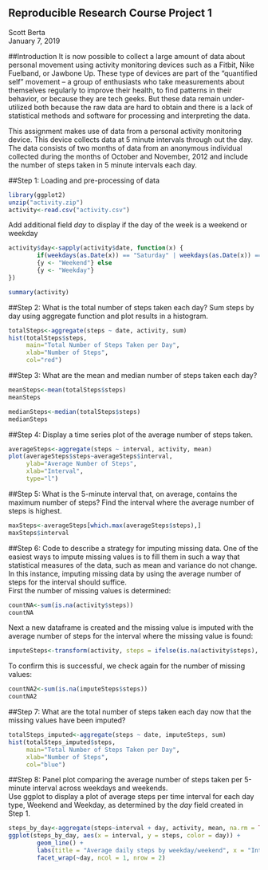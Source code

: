Reproducible Research Course Project 1
--------------------------------------
Scott Berta  
January 7, 2019  

##Introduction
It is now possible to collect a large amount of data about personal movement using activity monitoring devices such as a Fitbit, Nike Fuelband, or Jawbone Up. These type of devices are part of the “quantified self” movement – a group of enthusiasts who take measurements about themselves regularly to improve their health, to find patterns in their behavior, or because they are tech geeks. But these data remain under-utilized both because the raw data are hard to obtain and there is a lack of statistical methods and software for processing and interpreting the data.

This assignment makes use of data from a personal activity monitoring device. This device collects data at 5 minute intervals through out the day. The data consists of two months of data from an anonymous individual collected during the months of October and November, 2012 and include the number of steps taken in 5 minute intervals each day.

##Step 1: Loading and pre-processing of data
```r
library(ggplot2)
unzip("activity.zip")
activity<-read.csv("activity.csv")
```
Add additional field *day* to display if the day of the week is a weekend or weekday
```r
activity$day<-sapply(activity$date, function(x) {
        if(weekdays(as.Date(x)) == "Saturday" | weekdays(as.Date(x)) == "Sunday")
        {y <- "Weekend"} else
        {y <- "Weekday"}
})

summary(activity)
```

##Step 2: What is the total number of steps taken each day?
Sum steps by day using aggregate function and plot results in a histogram.

```r
totalSteps<-aggregate(steps ~ date, activity, sum)
hist(totalSteps$steps, 
     main="Total Number of Steps Taken per Day", 
     xlab="Number of Steps",
     col="red")
```

##Step 3: What are the mean and median number of steps taken each day?
```r
meanSteps<-mean(totalSteps$steps)
meanSteps
```
```r
medianSteps<-median(totalSteps$steps)
medianSteps
```

##Step 4: Display a time series plot of the average number of steps taken.
```r
averageSteps<-aggregate(steps ~ interval, activity, mean)
plot(averageSteps$steps~averageSteps$interval, 
     ylab="Average Number of Steps",
     xlab="Interval",
     type="l")
```

##Step 5: What is the 5-minute interval that, on average, contains the maximum number of steps?
Find the interval where the average number of steps is highest.
```r
maxSteps<-averageSteps[which.max(averageSteps$steps),]
maxSteps$interval
```

##Step 6: Code to describe a strategy for imputing missing data.
One of the easiest ways to impute missing values is to fill them in such a way that statistical measures of the data, such as  mean and variance do not change. In this instance, imputing missing data by using the average number of steps for the interval should suffice.  
First the number of missing values is determined:  
```r
countNA<-sum(is.na(activity$steps))
countNA
```
Next a new dataframe is created and the missing value is imputed with the average number of steps for the interval where the missing value is found:
```r
imputeSteps<-transform(activity, steps = ifelse(is.na(activity$steps), averageSteps$steps, activity$steps))
```
To confirm this is successful, we check again for the number of missing values:
```r
countNA2<-sum(is.na(imputeSteps$steps))
countNA2
```

##Step 7: What are the total number of steps taken each day now that the missing values have been imputed?
```r
totalSteps_imputed<-aggregate(steps ~ date, imputeSteps, sum)
hist(totalSteps_imputed$steps, 
     main="Total Number of Steps Taken per Day", 
     xlab="Number of Steps",
     col="blue")
```

##Step 8: Panel plot comparing the average number of steps taken per 5-minute interval across weekdays and weekends.  
Use ggplot to display a plot of average steps per time interval for each day type, Weekend and Weekday, as determined by the *day* field created in Step 1. 
```r
steps_by_day<-aggregate(steps~interval + day, activity, mean, na.rm = TRUE)
ggplot(steps_by_day, aes(x = interval, y = steps, color = day)) +
        geom_line() +
        labs(title = "Average daily steps by weekday/weekend", x = "Interval", y = "Average # of Steps") +
        facet_wrap(~day, ncol = 1, nrow = 2)
```

